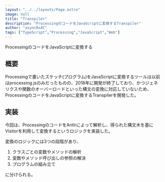 ```yaml
---
layout: "../../layouts/Page.astro"
image: null
title: "Transpiler"
description: "ProcessingのコードをJavaScriptに変換するTranspiler"
author: "async0x4C"
tags: ["TypeScript","Processing","JavaScript","Web"]
---
```


ProcessingのコードをJavaScriptに変換する

## 概要
Processingで書いたスケッチ(プログラム)をJavaScriptに変換するツールは以前はprocessing.jsのみだったものの、2018年に開発が終了しており、かつジェネリクスや関数のオーバーロードといった構文の変換に対応していないため、ProcessingのコードをJavaScriptに変換するTranspilerを開発した。

## 実装
今回は、ProcessingのコードをAntlrによって解析し、得られた構文木を基にVisitorを利用して変換するというロジックを実装した。

変換のロジックには3つの段階があり、
1. クラスごとの変数やメソッドの解析
2. 変数やメソッド呼び出しの参照の解決
3. プログラムの組み立て

に分けられる。